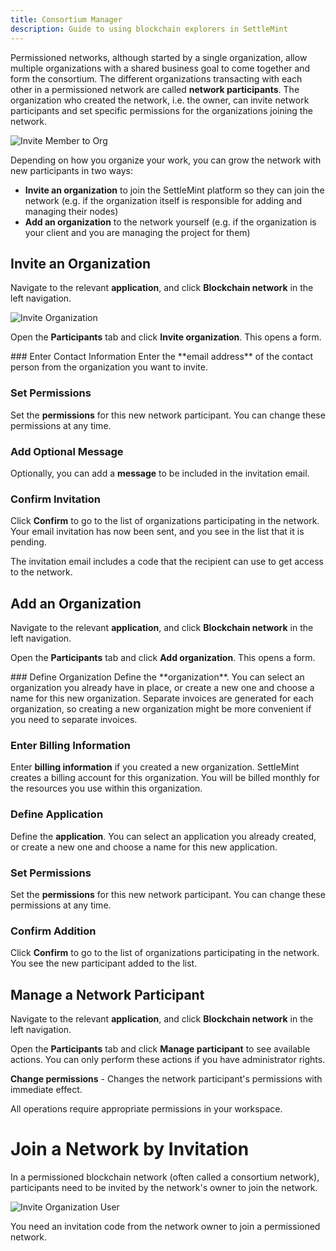 ```yaml
---
title: Consortium Manager
description: Guide to using blockchain explorers in SettleMint
---
```



Permissioned networks, although started by a single organization, allow multiple
organizations with a shared business goal to come together and form the
consortium. The different organizations transacting with each other in a
permissioned network are called **network participants**. The organization who
created the network, i.e. the owner, can invite network participants and set
specific permissions for the organizations joining the network.

![Invite Member to Org](../../../img/platfrom-components/invite-member-to-org.png)

Depending on how you organize your work, you can grow the network with new
participants in two ways:

- **Invite an organization** to join the SettleMint platform so they can join
  the network (e.g. if the organization itself is responsible for adding and
  managing their nodes)
- **Add an organization** to the network yourself (e.g. if the organization is
  your client and you are managing the project for them)

## Invite an Organization

Navigate to the relevant **application**, and click **Blockchain network** in
the left navigation.

![Invite Organization](../../../img/platfrom-components/invite-org-to-network.png)

Open the **Participants** tab and click **Invite organization**. This opens a
form.

<Steps>
### Enter Contact Information
Enter the **email address** of the contact person from the organization you want to invite.

### Set Permissions

Set the **permissions** for this new network participant. You can change these
permissions at any time.

### Add Optional Message

Optionally, you can add a **message** to be included in the invitation email.

### Confirm Invitation

Click **Confirm** to go to the list of organizations participating in the
network. Your email invitation has now been sent, and you see in the list that
it is pending.

</Steps>

The invitation email includes a code that the recipient can use to get access to
the network.

## Add an Organization

Navigate to the relevant **application**, and click **Blockchain network** in
the left navigation.

Open the **Participants** tab and click **Add organization**. This opens a form.

<Steps>
### Define Organization
Define the **organization**. You can select an organization you already have in place, or create a new one and choose a name for this new organization. Separate invoices are generated for each organization, so creating a new organization might be more convenient if you need to separate invoices.

### Enter Billing Information

Enter **billing information** if you created a new organization. SettleMint
creates a billing account for this organization. You will be billed monthly for
the resources you use within this organization.

### Define Application

Define the **application**. You can select an application you already created,
or create a new one and choose a name for this new application.

### Set Permissions

Set the **permissions** for this new network participant. You can change these
permissions at any time.

### Confirm Addition

Click **Confirm** to go to the list of organizations participating in the
network. You see the new participant added to the list.

</Steps>

## Manage a Network Participant

Navigate to the relevant **application**, and click **Blockchain network** in
the left navigation.

Open the **Participants** tab and click **Manage participant** to see available
actions. You can only perform these actions if you have administrator rights.

**Change permissions** - Changes the network participant's permissions with
immediate effect.

<Callout type="info">
  All operations require appropriate permissions in your workspace.
</Callout>

# Join a Network by Invitation

In a permissioned blockchain network (often called a consortium network),
participants need to be invited by the network's owner to join the network.

![Invite Organization User](../../../img/platfrom-components/invite-user-to-network.png)

<Callout type="info">
  You need an invitation code from the network owner to join a permissioned
  network.
</Callout>
